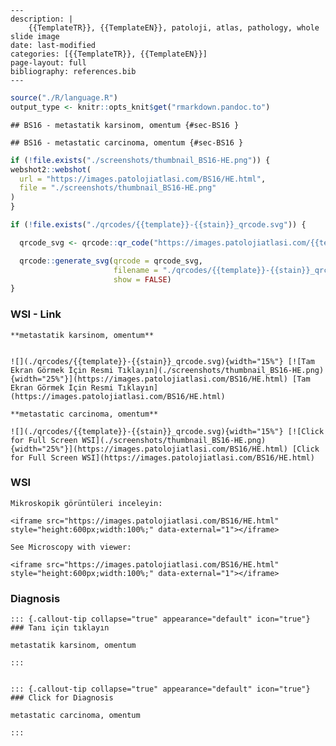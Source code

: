 

```comment
---
description: |
    {{TemplateTR}}, {{TemplateEN}}, patoloji, atlas, pathology, whole slide image
date: last-modified
categories: [{{TemplateTR}}, {{TemplateEN}}]
page-layout: full
bibliography: references.bib
---
```









```r
source("./R/language.R")
output_type <- knitr::opts_knit$get("rmarkdown.pandoc.to")
```


```asis
## BS16 - metastatik karsinom, omentum {#sec-BS16 }
```


```asis
## BS16 - metastatic carcinoma, omentum {#sec-BS16 }
```






```r
if (!file.exists("./screenshots/thumbnail_BS16-HE.png")) {
webshot2::webshot(
  url = "https://images.patolojiatlasi.com/BS16/HE.html",
  file = "./screenshots/thumbnail_BS16-HE.png"
)
}
```




```r
if (!file.exists("./qrcodes/{{template}}-{{stain}}_qrcode.svg")) {

  qrcode_svg <- qrcode::qr_code("https://images.patolojiatlasi.com/{{template}}/{{stain}}.html")

  qrcode::generate_svg(qrcode = qrcode_svg,
                       filename = "./qrcodes/{{template}}-{{stain}}_qrcode.svg",
                       show = FALSE)
}
```




::::: panel-tabset


### WSI - Link







```asis

**metastatik karsinom, omentum**


![](./qrcodes/{{template}}-{{stain}}_qrcode.svg){width="15%"} [![Tam Ekran Görmek İçin Resmi Tıklayın](./screenshots/thumbnail_BS16-HE.png){width="25%"}](https://images.patolojiatlasi.com/BS16/HE.html) [Tam Ekran Görmek İçin Resmi Tıklayın](https://images.patolojiatlasi.com/BS16/HE.html)
```

```asis

**metastatic carcinoma, omentum**

![](./qrcodes/{{template}}-{{stain}}_qrcode.svg){width="15%"} [![Click for Full Screen WSI](./screenshots/thumbnail_BS16-HE.png){width="25%"}](https://images.patolojiatlasi.com/BS16/HE.html) [Click for Full Screen WSI](https://images.patolojiatlasi.com/BS16/HE.html)

```





### WSI








```asis
Mikroskopik görüntüleri inceleyin:

<iframe src="https://images.patolojiatlasi.com/BS16/HE.html" style="height:600px;width:100%;" data-external="1"></iframe>

```





```asis

See Microscopy with viewer:

<iframe src="https://images.patolojiatlasi.com/BS16/HE.html" style="height:600px;width:100%;" data-external="1"></iframe>

```





### Diagnosis


```asis


::: {.callout-tip collapse="true" appearance="default" icon="true"}
### Tanı için tıklayın

metastatik karsinom, omentum

:::


```


```asis


::: {.callout-tip collapse="true" appearance="default" icon="true"}
### Click for Diagnosis

metastatic carcinoma, omentum

:::

```









:::::








